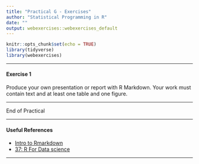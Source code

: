 ```yaml
---
title: "Practical G - Exercises"
author: "Statistical Programming in R"
date: ""
output: webexercises::webexercises_default
---
```



```r
knitr::opts_chunk$set(echo = TRUE)
library(tidyverse)
library(webexercises)

```

---


#### Exercise 1


Produce your own presentation or report with R Markdown. Your work must contain text and at least one table and one figure. 


---

End of Practical

---

#### Useful References

- [Intro to Rmarkdown](https://rmarkdown.rstudio.com/articles_intro.html)
- [37: R For Data science](https://r4ds.had.co.nz/r-markdown.html)


---


